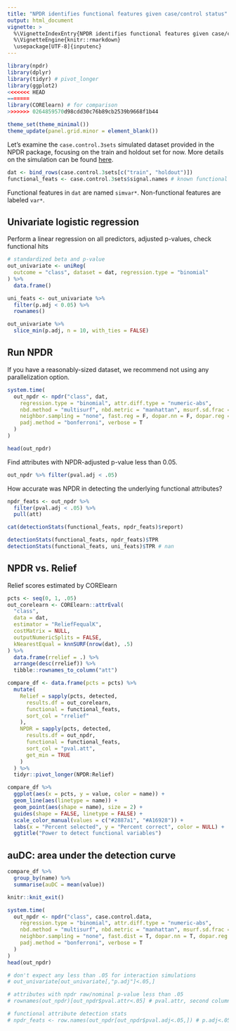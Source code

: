 ```yaml
---
title: "NPDR identifies functional features given case/control status"
output: html_document
vignette: >
  %\VignetteIndexEntry{NPDR identifies functional features given case/control status}
  %\VignetteEngine{knitr::rmarkdown}
  \usepackage[UTF-8]{inputenc}
---
```


```r
library(npdr)
library(dplyr)
library(tidyr) # pivot_longer
library(ggplot2)
<<<<<<< HEAD
=======
library(CORElearn) # for comparison
>>>>>>> 0264859570d98cdd30c76b89cb2539b9668f1b44

theme_set(theme_minimal())
theme_update(panel.grid.minor = element_blank())
```

Let's examine the `case.control.3sets` simulated dataset provided in the NPDR package,
focusing on the train and holdout set for now.
More details on the simulation can be found [here](https://www.ncbi.nlm.nih.gov/pmc/articles/PMC4326454/).

```r
dat <- bind_rows(case.control.3sets[c("train", "holdout")])
functional_feats <- case.control.3sets$signal.names # known functional attributes
```

Functional features in `dat` are named `simvar*`.
Non-functional features are labeled `var*`.

## Univariate logistic regression
Perform a linear regression on all predictors, adjusted p-values, check functional hits

```r
# standardized beta and p-value
out_univariate <- uniReg(
  outcome = "class", dataset = dat, regression.type = "binomial"
) %>%
  data.frame()

uni_feats <- out_univariate %>%
  filter(p.adj < 0.05) %>%
  rownames()

out_univariate %>%
  slice_min(p.adj, n = 10, with_ties = FALSE)
```

## Run NPDR

If you have a reasonably-sized dataset, we recommend not using any parallelization option.

```r
system.time(
  out_npdr <- npdr("class", dat,
    regression.type = "binomial", attr.diff.type = "numeric-abs",
    nbd.method = "multisurf", nbd.metric = "manhattan", msurf.sd.frac = .5,
    neighbor.sampling = "none", fast.reg = F, dopar.nn = F, dopar.reg = F,
    padj.method = "bonferroni", verbose = T
  )
)

head(out_npdr)
```

Find attributes with NPDR-adjusted p-value less than 0.05.

```r
out_npdr %>% filter(pval.adj < .05)
```

How accurate was NPDR in detecting the underlying functional attributes?

```r
npdr_feats <- out_npdr %>%
  filter(pval.adj < .05) %>%
  pull(att)

cat(detectionStats(functional_feats, npdr_feats)$report)
```

```r
detectionStats(functional_feats, npdr_feats)$TPR
detectionStats(functional_feats, uni_feats)$TPR # nan
```

## NPDR vs. Relief
Relief scores estimated by CORElearn

```r
pcts <- seq(0, 1, .05)
out_corelearn <- CORElearn::attrEval(
  "class",
  data = dat,
  estimator = "ReliefFequalK",
  costMatrix = NULL,
  outputNumericSplits = FALSE,
  kNearestEqual = knnSURF(nrow(dat), .5)
) %>%
  data.frame(rrelief = .) %>%
  arrange(desc(rrelief)) %>%
  tibble::rownames_to_column("att")

compare_df <- data.frame(pcts = pcts) %>%
  mutate(
    Relief = sapply(pcts, detected,
      results.df = out_corelearn,
      functional = functional_feats,
      sort_col = "rrelief"
    ),
    NPDR = sapply(pcts, detected,
      results.df = out_npdr,
      functional = functional_feats,
      sort_col = "pval.att",
      get_min = TRUE
    )
  ) %>%
  tidyr::pivot_longer(NPDR:Relief)

compare_df %>%
  ggplot(aes(x = pcts, y = value, color = name)) +
  geom_line(aes(linetype = name)) +
  geom_point(aes(shape = name), size = 2) +
  guides(shape = FALSE, linetype = FALSE) +
  scale_color_manual(values = c("#2887a1", "#A16928")) +
  labs(x = "Percent selected", y = "Percent correct", color = NULL) +
  ggtitle("Power to detect functional variables")
```

## auDC: area under the detection curve
```r
compare_df %>%
  group_by(name) %>%
  summarise(auDC = mean(value))
```

```r
knitr::knit_exit()
```

```r
system.time(
  out_npdr <- npdr("class", case.control.data,
    regression.type = "binomial", attr.diff.type = "numeric-abs",
    nbd.method = "multisurf", nbd.metric = "manhattan", msurf.sd.frac = .5,
    neighbor.sampling = "none", fast.dist = T, dopar.nn = T, dopar.reg = T,
    padj.method = "bonferroni", verbose = T
  )
)
head(out_npdr)
```

```r
# don't expect any less than .05 for interaction simulations
# out_univariate[out_univariate[,"p.adj"]<.05,]

# attributes with npdr raw/nominal p-value less than .05
# rownames(out_npdr)[out_npdr$pval.attr<.05] # pval.attr, second column

# functional attribute detection stats
# npdr_feats <- row.names(out_npdr[out_npdr$pval.adj<.05,]) # p.adj<.05
```
